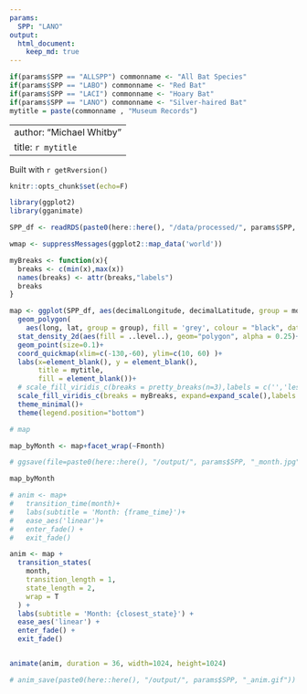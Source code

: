 ```yaml
---
params:
  SPP: "LANO"
output: 
  html_document:
    keep_md: true
---
```


```r
if(params$SPP == "ALLSPP") commonname <- "All Bat Species"
if(params$SPP == "LABO") commonname <- "Red Bat"
if(params$SPP == "LACI") commonname <- "Hoary Bat"
if(params$SPP == "LANO") commonname <- "Silver-haired Bat"
mytitle = paste(commonname , "Museum Records")
```

---
author: "Michael Whitby"
title: `r mytitle`
---
Built with `r getRversion()`

```r
knitr::opts_chunk$set(echo=F)

library(ggplot2)
library(gganimate)

SPP_df <- readRDS(paste0(here::here(), "/data/processed/", params$SPP, "_records.RDS"))
```


```r
wmap <- suppressMessages(ggplot2::map_data('world'))

myBreaks <- function(x){
  breaks <- c(min(x),max(x))
  names(breaks) <- attr(breaks,"labels")
  breaks
}

map <- ggplot(SPP_df, aes(decimalLongitude, decimalLatitude, group = month)) +
  geom_polygon(
    aes(long, lat, group = group), fill = 'grey', colour = "black", data = wmap)+
  stat_density_2d(aes(fill = ..level..), geom="polygon", alpha = 0.25)+
  geom_point(size=0.1)+
  coord_quickmap(xlim=c(-130,-60), ylim=c(10, 60) )+
  labs(x=element_blank(), y = element_blank(), 
       title = mytitle,
       fill = element_blank())+
  # scale_fill_viridis_c(breaks = pretty_breaks(n=3),labels = c('','less', "",'more',''))+
  scale_fill_viridis_c(breaks = myBreaks, expand=expand_scale(),labels = c('Fewer Records','More Records') )+
  theme_minimal()+
  theme(legend.position="bottom")

# map

map_byMonth <- map+facet_wrap(~Fmonth)

# ggsave(file=paste0(here::here(), "/output/", params$SPP, "_month.jpg"), width = 8, height = 10.5)

```

```r
map_byMonth
```

```r
# anim <- map+
#   transition_time(month)+
#   labs(subtitle = 'Month: {frame_time}')+
#   ease_aes('linear')+
#   enter_fade() +
#   exit_fade()

anim <- map +
  transition_states(
    month,
    transition_length = 1,
    state_length = 2,
    wrap = T
  ) +
  labs(subtitle = 'Month: {closest_state}') +
  ease_aes('linear') +
  enter_fade() +
  exit_fade()



```
```r
animate(anim, duration = 36, width=1024, height=1024)

# anim_save(paste0(here::here(), "/output/", params$SPP, "_anim.gif"))
```


